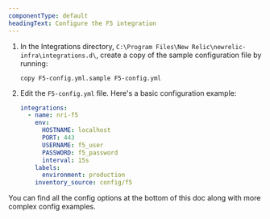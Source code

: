 ```yaml
---
componentType: default
headingText: Configure the F5 integration
---
```


1. In the Integrations directory, `C:\Program Files\New Relic\newrelic-infra\integrations.d\`, create a copy of the sample configuration file by running:

   ```shell
   copy F5-config.yml.sample F5-config.yml
   ```

2. Edit the `F5-config.yml` file. Here's a basic configuration example:

   ```yml
   integrations:
     - name: nri-f5
       env:
         HOSTNAME: localhost
         PORT: 443
         USERNAME: f5_user
         PASSWORD: f5_password
         interval: 15s
       labels:
         environment: production
       inventory_source: config/f5
   ```

You can find all the config options at the bottom of this doc along with more complex config examples.
